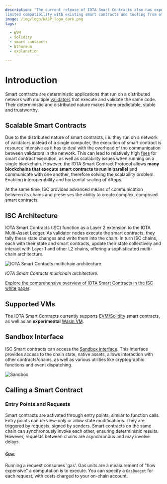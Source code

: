 ```yaml
---
description: 'The current release of IOTA Smart Contracts also has experimental support for EVM/Solidity, providing
limited compatibility with existing smart contracts and tooling from other EVM based chains like Ethereum.'
image: /img/logo/WASP_logo_dark.png
tags:

  - EVM
  - Solidity
  - smart contracts
  - Ethereum
  - explanation

---
```



# Introduction

Smart contracts are deterministic applications that run on a distributed network with multiple
[validators](explanations/validators.md) that execute and validate the same code.
Their deterministic and distributed nature makes them predictable, stable and trustworthy.

## Scalable Smart Contracts

Due to the distributed nature of smart contracts, i.e. they run on a network of validators instead of a single computer,
the execution of smart contract is resource intensive as it has to deal with the overhead of the communication between validators in the network.
This can lead to relatively high [fees](#gas) for smart contract execution, as well as scalability issues when running on
a single blockchain. However, the IOTA Smart Contract Protocol allows **many blockchains that execute smart contracts to
run in parallel** and communicate with one another, therefore solving the scalability problem. Enabling interoperability and horizontal scaling of dApps.

At the same time, ISC provides advanced means of communication between its chains and preserves the ability to create
complex, composed smart contracts.

## ISC Architecture

IOTA Smart Contracts (ISC) function as a Layer 2 extension to the IOTA Multi-Asset Ledger.
As validator nodes execute the smart contracts, they tally these state changes and write them into the chain.
In turn ISC chains, each with their state and smart contracts, update their state collectively and interact with Layer 1
and other L2 chains, offering a sophisticated multi-chain architecture.

![IOTA Smart Contacts multichain architecture](/img/iota-evm/multichain.png 'Click to see the full-size image.')

_IOTA Smart Contacts multichain architecture._

[Explore the comprehensive overview of IOTA Smart Contracts in the ISC white paper](https://files.iota.org/papers/ISC_WP_Nov_10_2021.pdf).

## Supported VMs

The IOTA Smart Contracts currently
supports [EVM/Solidity](getting-started/languages-and-vms.mdx#evmsolidity-based-smart-contracts)
smart contracts, as well as an **experimental** [Wasm VM](getting-started/languages-and-vms.mdx#wasm-vm-for-isc).

## Sandbox Interface

ISC Smart contracts can access the [Sandbox interface](explanations/sandbox.md).
This interface provides access to the chain state, native assets, allows interaction with other contracts/chains, as
well as various utilities like cryptographic functions and event dispatching.

![Sandbox](/img/iota-evm/sandbox.png)

## Calling a Smart Contract

### Entry Points and Requests

Smart contracts are activated through entry points, similar to function calls. Entry points can be view-only or allow state
modifications. They are triggered by requests, signed by senders. Smart contracts on the same chain can
synchronously invoke each other, ensuring deterministic results. However, requests between chains are asynchronous and
may involve delays.

### Gas

Running a request consumes 'gas'. Gas units are a measurement of "how expensive" a computation is to execute. You can specify a `GasBudget`
for each request, with costs charged to your on-chain account.

<OnOffLedgerRequest />
